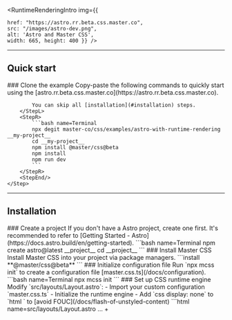
<RuntimeRenderingIntro img={{

    href: "https://astro.rr.beta.css.master.co",
    src: "/images/astro-dev.png",
    alt: 'Astro and Master CSS',
    width: 665, height: 400 }} />

---

## Quick start
<StepSection>
    <Step $row>
        <StepL>
            ### <StepNum />Clone the example
            Copy-paste the following commands to quickly start using the [astro.rr.beta.css.master.co](https://astro.rr.beta.css.master.co).

            You can skip all [installation](#installation) steps.
        </StepL>
        <StepR>
            ```bash name=Terminal
            npx degit master-co/css/examples/astro-with-runtime-rendering __my-project__
            cd __my-project__
            npm install @master/css@beta
            npm install
            npm run dev
            ```
        </StepR>
        <StepEnd/>
    </Step>
</StepSection>

---

## Installation

<StepSection>
    <Step $row>
        <StepL>
            ### <StepNum />Create a project
            If you don't have a Astro project, create one first. It's recommended to refer to [Getting Started - Astro](https://docs.astro.build/en/getting-started).
        </StepL>
        <StepR>
            ```bash name=Terminal
            npm create astro@latest __project__
            cd __project__
            ```
        </StepR>
    </Step>
    <Step $row>
        <StepL>
            ### <StepNum />Install Master CSS
            Install Master CSS into your project via package managers.
        </StepL>
        <StepR>
            ```install
            **@master/css@beta**
            ```
        </StepR>
    </Step>
    <Step $row>
        <StepL>
            ### <StepNum />Initialize configuration file
            Run `npx mcss init` to create a configuration file [master.css.ts](/docs/configuration).
        </StepL>
        <StepR>
            ```bash name=Terminal
            npx mcss init
            ```
        </StepR>
    </Step>
    <Step $row>
        <StepL>
            ### <StepNum />Set up CSS runtime engine
            Modify `src/layouts/Layout.astro`:
            - Import your custom configuration `master.css.ts`
            - Initialize the runtime engine
            - Add `css display: none` to `html <html>` to [avoid FOUC](/docs/flash-of-unstyled-content)
        </StepL>
        <StepR>
            ```html name=src/layouts/Layout.astro
            <html style="**display: none**">
                <head>
                    …
            +        <script>
            +            import { initRuntime } from "@master/css";
            +            import config from "../../master.css";

            +            initRuntime(config);
            +        </script>
                </head>
                …
            <html>
            ```
        </StepR>
    </Step>
    <Step $row>
        <StepL>
            ### <StepNum />Launch server
            Run `npm run dev` to start your Astro development server
        </StepL>
        <StepR>
            ```bash name=Terminal
            npm run dev
            ```
        </StepR>
    </Step>
    <Step>
        ### <StepNum />Start using Master CSS
        Now style your first element using Master CSS syntax!
        ```html name=src/pages/index.astro
        ---
        import Layout from '../layouts/Layout.astro';
        ---
        <Layout title="Welcome to Astro.">
            <main>
                <h1 class="**font:40** **font:heavy** **italic** **m:50** **text:center**">Hello World</h1>
            </main>
        </Layout>
        ```
        <p className="mt:12x">Open your browser to watch the changes.</p>
        <HelloWorld url="localhost:3000" />
    </Step>
</StepSection>